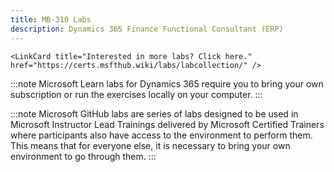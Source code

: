 ```yaml
---
title: MB-310 Labs
description: Dynamics 365 Finance Functional Consultant (ERP)
---
```


    <LinkCard title="Interested in more labs? Click here." href="https://certs.msfthub.wiki/labs/labcollection/" /> 

<Tabs>
  <TabItem label="Microsoft Learn">

:::note 
Microsoft Learn labs for Dynamics 365 require you to bring your own subscription or run the exercises locally on your computer.
:::

  <CardGrid>  
    <LinkCard title="Explore Dynamics 365 Finance" href="https://learn.microsoft.com/en-gb/training/modules/get-started-financial-management-dyn365-finance/12-1-exercise/?ns-enrollment-type=learningpath&ns-enrollment-id=learn.wwl.set-up-configure-financial-management-work-general-ledger" /> 
    <LinkCard title="Import exchange rates" href="https://learn.microsoft.com/en-gb/training/modules/configure-currencies-dyn365-finance/4-exercise/?ns-enrollment-type=learningpath&ns-enrollment-id=learn.wwl.set-up-configure-financial-management-work-general-ledger" /> 
    <LinkCard title="Work with the fiscal calendar, year, and periods" href="https://learn.microsoft.com/en-gb/training/modules/create-fiscal-calendars-years-periods-dyn365-finance/8-exercise-1/?ns-enrollment-type=learningpath&ns-enrollment-id=learn.wwl.set-up-configure-financial-management-work-general-ledger" /> 
    <LinkCard title="Create a new main account" href="https://learn.microsoft.com/en-gb/training/modules/get-started-chart-accounts-finance/exercise/?ns-enrollment-type=learningpath&ns-enrollment-id=learn.wwl.set-up-configure-financial-management-work-general-ledger" /> 
    <LinkCard title="Create a main account category in the chart of accounts" href="https://learn.microsoft.com/en-gb/training/modules/get-started-chart-accounts-finance/exercise/?ns-enrollment-type=learningpath&ns-enrollment-id=learn.wwl.set-up-configure-financial-management-work-general-ledger" /> 
    <LinkCard title="Set up an account structure" href="https://learn.microsoft.com/en-gb/training/modules/set-up-financial-dimensions-finance/exercise/?ns-enrollment-type=learningpath&ns-enrollment-id=learn.wwl.set-up-configure-financial-management-work-general-ledger" /> 
    <LinkCard title="Configure ledger and journal setup" href="https://learn.microsoft.com/en-gb/training/modules/configure-ledgers-journals-dyn365-finance/5-exercise/?ns-enrollment-type=learningpath&ns-enrollment-id=learn.wwl.set-up-configure-financial-management-work-general-ledger" /> 
    <LinkCard title="Create and use a voucher template" href="https://learn.microsoft.com/en-gb/training/modules/general-ledger-daily-procedures-dyn365-finance/8-exercise/?ns-enrollment-type=learningpath&ns-enrollment-id=learn.wwl.set-up-configure-financial-management-work-general-ledger" /> 
    <LinkCard title="Set up and use intercompany accounting" href="https://learn.microsoft.com/en-gb/training/modules/intercompany-accounting-dyn365-finance/5-exercise/?ns-enrollment-type=learningpath&ns-enrollment-id=learn.wwl.set-up-configure-financial-management-work-general-ledger" /> 
    <LinkCard title="Configure and use accrual schemes" href="https://learn.microsoft.com/en-gb/training/modules/configure-ledger-allocations-accruals-dyn365-finance/4-exercise-1/?ns-enrollment-type=learningpath&ns-enrollment-id=learn.wwl.set-up-configure-financial-management-work-general-ledger" /> 
    <LinkCard title="Configure and test ledger allocation rules" href="https://learn.microsoft.com/en-gb/training/modules/configure-ledger-allocations-accruals-dyn365-finance/5-exercise-2/?ns-enrollment-type=learningpath&ns-enrollment-id=learn.wwl.set-up-configure-financial-management-work-general-ledger" /> 
    <LinkCard title="Perform year-end close and a consolidation" href="https://learn.microsoft.com/en-gb/training/modules/configure-periodic-processes-dyn365-finance/07-exercise/?ns-enrollment-type=learningpath&ns-enrollment-id=learn.wwl.set-up-configure-financial-management-work-general-ledger" /> 
    <LinkCard title="Work with reports" href="https://learn.microsoft.com/en-gb/training/modules/work-analytics-reporting-finance-operations/6-exercise-1/?ns-enrollment-type=learningpath&ns-enrollment-id=learn.wwl.set-up-configure-financial-management-work-general-ledger" /> 
    <LinkCard title="Work with cash and bank management" href="https://learn.microsoft.com/en-gb/training/modules/work-analytics-reporting-finance-operations/6-exercise-1/?ns-enrollment-type=learningpath&ns-enrollment-id=learn.wwl.set-up-configure-financial-management-work-general-ledger" /> 
    <LinkCard title="Practice netting" href="https://learn.microsoft.com/en-gb/training/modules/netting-customer-vendor/exercise-practice-net/?ns-enrollment-type=learningpath&ns-enrollment-id=learn.wwl.set-up-configure-financial-management-work-general-ledger" /> 
    <LinkCard title="Set up tax authorities" href="https://learn.microsoft.com/en-gb/training/modules/set-up-taxes-finance/exercise-set-up-sales-tax-authorities/?ns-enrollment-type=learningpath&ns-enrollment-id=learn.wwl.set-up-configure-financial-management-work-general-ledger" /> 
    <LinkCard title="Set up tax settlement periods" href="https://learn.microsoft.com/en-gb/training/modules/set-up-taxes-finance/exercise-set-up-sales-tax-settlement-periods/?ns-enrollment-type=learningpath&ns-enrollment-id=learn.wwl.set-up-configure-financial-management-work-general-ledger" /> 
    <LinkCard title="Set up sales tax codes and sales tax groups" href="https://learn.microsoft.com/en-gb/training/modules/set-up-taxes-finance/exercise-set-up-sales-tax-codes-groups/?ns-enrollment-type=learningpath&ns-enrollment-id=learn.wwl.set-up-configure-financial-management-work-general-ledger" /> 
    <LinkCard title="Set up sales tax reporting codes and withholding tax" href="https://learn.microsoft.com/en-gb/training/modules/work-taxes-finance/exercise/?ns-enrollment-type=learningpath&ns-enrollment-id=learn.wwl.set-up-configure-financial-management-work-general-ledger" /> 
    <LinkCard title="Configure customer posting profiles and create a new customer" href="https://learn.microsoft.com/en-gb/training/modules/configure-accounts-receivable-dyn365-finance/11-exercise-1/?ns-enrollment-type=learningpath&ns-enrollment-id=learn.wwl.implement-accounts-receivable-credit-collections-revenue-recognition" /> 
    <LinkCard title="Create and process a free text invoice" href="https://learn.microsoft.com/en-gb/training/modules/accounts-receivable-daily-procedures-dyn365-finance/6-exercise-1/?ns-enrollment-type=learningpath&ns-enrollment-id=learn.wwl.implement-accounts-receivable-credit-collections-revenue-recognition" /> 
    <LinkCard title="Work with invoices from sales orders" href="https://learn.microsoft.com/en-gb/training/modules/accounts-receivable-daily-procedures-dyn365-finance/7-exercise-2/?ns-enrollment-type=learningpath&ns-enrollment-id=learn.wwl.implement-accounts-receivable-credit-collections-revenue-recognition" /> 
    <LinkCard title="Process an invoice and settle it against a payment" href="https://learn.microsoft.com/en-gb/training/modules/accounts-receivable-daily-procedures-dyn365-finance/8-exercise-3/?ns-enrollment-type=learningpath&ns-enrollment-id=learn.wwl.implement-accounts-receivable-credit-collections-revenue-recognition" /> 
    <LinkCard title="Set up credit and collections in Finance" href="https://learn.microsoft.com/en-gb/training/modules/configure-credit-collections-dyn365-finance/7-exercise-1/?ns-enrollment-type=learningpath&ns-enrollment-id=learn.wwl.implement-accounts-receivable-credit-collections-revenue-recognition" /> 
    <LinkCard title="Create a write-off journal for a customer" href="https://learn.microsoft.com/en-gb/training/modules/configure-credit-collections-dyn365-finance/8-exercise-2/?ns-enrollment-type=learningpath&ns-enrollment-id=learn.wwl.implement-accounts-receivable-credit-collections-revenue-recognition" /> 
    <LinkCard title="Work with credit and collections" href="https://learn.microsoft.com/en-gb/training/modules/process-credit-collections-dyn365-finance/5-exercise-1/?ns-enrollment-type=learningpath&ns-enrollment-id=learn.wwl.implement-accounts-receivable-credit-collections-revenue-recognition" /> 
    <LinkCard title="Configure accounts payable components" href="https://learn.microsoft.com/en-gb/training/modules/configure-accounts-payable-dyn365-finance/12-exercise/?ns-enrollment-type=learningpath&ns-enrollment-id=learn.wwl.implement-manage-accounts-payable-expenses" /> 
    <LinkCard title="Process a vendor payment by using a payment journal" href="https://learn.microsoft.com/en-gb/training/modules/work-accounts-payable-daily-finance/exercise-process-vendor-payment/?ns-enrollment-type=learningpath&ns-enrollment-id=learn.wwl.implement-manage-accounts-payable-expenses" /> 
    <LinkCard title="Work with accounting distributions, invoice validations, and settlements" href="https://learn.microsoft.com/en-gb/training/modules/accounting-distributions-invoice-validation-dyn365-finance/12-record-invoice-match/?ns-enrollment-type=learningpath&ns-enrollment-id=learn.wwl.implement-manage-accounts-payable-expenses" /> 
    <LinkCard title="Create a budget register entry" href="https://learn.microsoft.com/en-gb/training/modules/setup-use-basic-budgeting-finance/exercise-create-budget-register-entry/?ns-enrollment-type=learningpath&ns-enrollment-id=learn.wwl.manage-budgeting" /> 
    <LinkCard title="Set up basic budgeting components" href="https://learn.microsoft.com/en-gb/training/modules/setup-use-basic-budgeting-finance/exercise-create-budget-register-entry/?ns-enrollment-type=learningpath&ns-enrollment-id=learn.wwl.manage-budgeting" /> 
    <LinkCard title="Set up budget control components" href="https://learn.microsoft.com/en-gb/training/modules/setup-use-budget-control-finance/exercise/?ns-enrollment-type=learningpath&ns-enrollment-id=learn.wwl.manage-budgeting" /> 
    <LinkCard title="Configure budget planning, create, and use a planning process" href="https://learn.microsoft.com/en-gb/training/modules/configure-use-budget-planning-dyn365-finance/3-exercise/?ns-enrollment-type=learningpath&ns-enrollment-id=learn.wwl.manage-budgeting" /> 
    <LinkCard title="Create a fixed asset" href="https://learn.microsoft.com/en-gb/training/modules/configure-fixed-assets-mgmt-dyn365-finance/9-demo/?ns-enrollment-type=learningpath&ns-enrollment-id=learn.wwl.manage-fixed-assets" /> 
    <LinkCard title="Work with fixed assets" href="https://learn.microsoft.com/en-gb/training/modules/configure-fixed-assets-mgmt-dyn365-finance/10-exercise-1/?ns-enrollment-type=learningpath&ns-enrollment-id=learn.wwl.manage-fixed-assets" /> 
    <LinkCard title="Acquire a new asset" href="https://learn.microsoft.com/en-gb/training/modules/set-up-acquire-fixed-assets-finance/exercise/?ns-enrollment-type=learningpath&ns-enrollment-id=learn.wwl.manage-fixed-assets" /> 
    <LinkCard title="Create a depreciation proposal" href="https://learn.microsoft.com/en-gb/training/modules/fixed-asset-deprecation-disposal-finance/exercise/?ns-enrollment-type=learningpath&ns-enrollment-id=learn.wwl.manage-fixed-assets" /> 
  </CardGrid>
  </TabItem>

  <TabItem label="Microsoft GitHub">

:::note 
Microsoft GitHub labs are series of labs designed to be used in Microsoft Instructor Lead Trainings delivered by Microsoft Certified Trainers where participants also have access to the environment to perform them. This means that for everyone else, it is necessary to bring your own environment to go through them. 
:::

  <CardGrid>
    <LinkCard title="Bank foreign currency revaluation" href="https://github.com/MicrosoftLearning/MB-310-Microsoft-Dynamics-365-Finance/blob/master/Instructions/Labs/LP1%20Lab%20-%20Bank%20foreign%20currency%20revaluation.md" /> 
    <LinkCard title="Calculate risk scores" href="https://github.com/MicrosoftLearning/MB-310-Microsoft-Dynamics-365-Finance/blob/master/Instructions/Labs/LP2%20Lab%20-%20Calculate%20risk%20scores.md" /> 
    <LinkCard title="Breakdown of voucher" href="https://github.com/MicrosoftLearning/MB-310-Microsoft-Dynamics-365-Finance/blob/master/Instructions/Labs/LP3%20Lab%20-%20Breakdown%20of%20voucher.md" /> 
    <LinkCard title="Budget planning" href="https://github.com/MicrosoftLearning/MB-310-Microsoft-Dynamics-365-Finance/blob/master/Instructions/Labs/LP4%20Lab%20-%20Budget%20planning.md" /> 
    <LinkCard title="Sell and purchase a fixed asset" href="https://github.com/MicrosoftLearning/MB-310-Microsoft-Dynamics-365-Finance/blob/master/Instructions/Labs/LP5%20Lab%20-%20Sell%20and%20purchase%20a%20fixed%20asset.md" /> 
  </CardGrid>
  </TabItem>
</Tabs>
